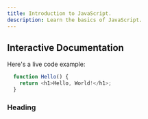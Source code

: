 ```yaml
---
title: Introduction to JavaScript.
description: Learn the basics of JavaScript.
---
```


## Interactive Documentation

Here's a live code example:

```js
  function Hello() {
    return <h1>Hello, World!</h1>;
  }
```

### Heading